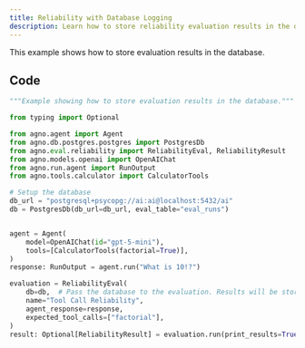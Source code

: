 ```yaml
---
title: Reliability with Database Logging
description: Learn how to store reliability evaluation results in the database.
---
```


This example shows how to store evaluation results in the database.

## Code

```python
"""Example showing how to store evaluation results in the database."""

from typing import Optional

from agno.agent import Agent
from agno.db.postgres.postgres import PostgresDb
from agno.eval.reliability import ReliabilityEval, ReliabilityResult
from agno.models.openai import OpenAIChat
from agno.run.agent import RunOutput
from agno.tools.calculator import CalculatorTools

# Setup the database
db_url = "postgresql+psycopg://ai:ai@localhost:5432/ai"
db = PostgresDb(db_url=db_url, eval_table="eval_runs")


agent = Agent(
    model=OpenAIChat(id="gpt-5-mini"),
    tools=[CalculatorTools(factorial=True)],
)
response: RunOutput = agent.run("What is 10!?")

evaluation = ReliabilityEval(
    db=db,  # Pass the database to the evaluation. Results will be stored in the database.
    name="Tool Call Reliability",
    agent_response=response,
    expected_tool_calls=["factorial"],
)
result: Optional[ReliabilityResult] = evaluation.run(print_results=True)
```